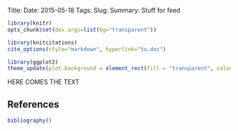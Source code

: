Title: 
Date: 2015-05-18
Tags: 
Slug: 
Summary: Stuff for feed

```r
library(knitr)
opts_chunk$set(dev.args=list(bg="transparent"))

library(knitcitations)
cite_options(style="markdown", hyperlink="to.doc")

library(ggplot2)
theme_update(plot.background = element_rect(fill = "transparent", colour = NA))
```

HERE COMES THE TEXT

## References
```r
bibliography()
```